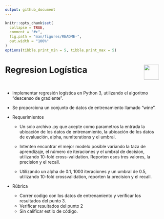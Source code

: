 ```yaml
---
output: github_document
---
```


<!-- README.md is generated from README.Rmd. Please edit that file -->

```r
knitr::opts_chunk$set(
  collapse = TRUE,
  comment = "#>",
  fig.path = "man/figures/README-",
  out.width = "100%"
)
options(tibble.print_min = 5, tibble.print_max = 5)
```

# Regresion Logística <a href='https://img.shields.io/badge/Anaconda-%2344A833.svg?style=for-the-badge&logo=anaconda&logoColor=white'><img src='man/figures/anaconda.svg' align="right" height="49" /></a>

</br>

* Implementar regresión logística en Python 3, utilizando el algoritmo "descenso de gradiente".
* Se proporciona un conjunto de datos de entrenamiento llamado "wine".

* Requerimientos

  + Un solo archivo .py que acepte como parametros la entrada la ubicación de los datos de
  entrenamiento, la ubicación de los datos de evaluación, alpha, numIterations y el umbral.

  + Intenten encontrar el mejor modelo posible variando la taza de aprendizaje, el número de
  iteraciones y el umbral de decision, utilizando 10-fold cross-validation. Reporten esos tres
  valores, la precision y el recall.

  + Utilizando un alpha de 0.1, 1000 iteraciones y un umbral de 0.5, utilizando 10-fold
  crossvalidation, reporten la precision y el recall.

* Rúbrica

  + Correr codigo con los datos de entrenamiento y verificar los resultados del punto 3.
  + Verificar resultados del punto 2
  + Sin calificar estilo de código.